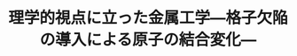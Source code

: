 ﻿---
title: "理学的視点に立った金属工学―格子欠陥の導入による原子の結合変化―"
category: "物質理工学院"
vol: 7
interviewee: "佐藤 彰一 "
url: ""
tags: ["工学","材料","科学","物理","原子"]
pdf: "7-4.pdf"
career: ""
pdfurl: "7-4/7-4.pdf"
preface: "金属といった言葉からは鉄鋼業といった重厚長大なものが連想されるが、実際には様々なことが研究されている。長津田の大学その他材料科学専攻で破壊力学講座を受け持っておられる佐藤先生の研究内容は物理の物性と変わらないように思われる。佐藤先生のは他のの共同研究が多いせいか開放的であり活気にあふれていた。そういった雰囲気の中取材は行われた。"
---
